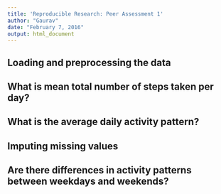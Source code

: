 ```yaml
---
title: 'Reproducible Research: Peer Assessment 1'
author: "Gaurav"
date: "February 7, 2016"
output: html_document
---
```


## Loading and preprocessing the data



## What is mean total number of steps taken per day?



## What is the average daily activity pattern?



## Imputing missing values



## Are there differences in activity patterns between weekdays and weekends?
